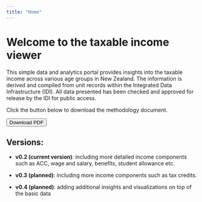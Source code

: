 ```yaml
---
title: "Home"
---
```


# Welcome to the taxable income viewer

This simple data and analytics portal provides insights into the taxable income across various age groups in New Zealand. The information is derived and compiled from unit records within the Integrated Data Infrastructure (IDI). All data presented has been checked and approved for release by the IDI for public access.

Click the button below to download the methodology document.

<button onclick="window.location.href='methodology.pdf'">Download PDF</button>


## Versions:

- **v0.2 (current version)**: including more detailed income components such as ACC, wage and salary, benefits, student allowance etc.

- **v0.3 (planned)**: including more income components such as tax credits.

- **v0.4 (planned)**: adding additional insights and visualizations on top of the basic data